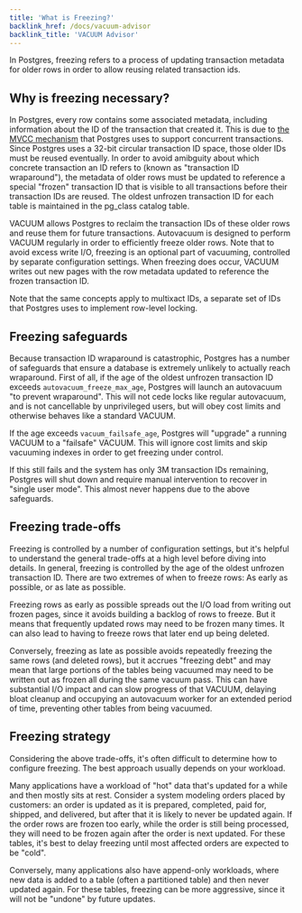 ```yaml
---
title: 'What is Freezing?'
backlink_href: /docs/vacuum-advisor
backlink_title: 'VACUUM Advisor'
---
```


In Postgres, freezing refers to a process of updating transaction metadata
for older rows in order to allow reusing related transaction ids.


## Why is freezing necessary?

In Postgres, every row contains some associated metadata, including information
about the ID of the transaction that created it. This is due to [the MVCC
mechanism](https://www.postgresql.org/docs/current/mvcc-intro.html) that
Postgres uses to support concurrent transactions. Since Postgres uses a 32-bit
circular transaction ID space, those older IDs must be reused eventually. In
order to avoid amibguity about which concrete transaction an ID refers to (known
as "transaction ID wraparound"), the metadata of older rows must be updated to
reference a special "frozen" transaction ID that is visible to all transactions
before their transaction IDs are reused. The oldest unfrozen transaction ID for
each table is maintained in the pg_class catalog table.

VACUUM allows Postgres to reclaim the transaction IDs of these older rows and
reuse them for future transactions. Autovacuum is designed to perform VACUUM
regularly in order to efficiently freeze older rows. Note that to avoid excess
write I/O, freezing is an optional part of vacuuming, controlled by separate
configuration settings. When freezing does occur, VACUUM writes out new pages
with the row metadata updated to reference the frozen transaction ID.

Note that the same concepts apply to multixact IDs, a separate set of IDs that
Postgres uses to implement row-level locking.


## Freezing safeguards

Because transaction ID wraparound is catastrophic, Postgres has a number of
safeguards that ensure a database is extremely unlikely to actually reach
wraparound. First of all, if the age of the oldest unfrozen transaction ID
exceeds `autovacuum_freeze_max_age`, Postgres will launch an autovacuum "to
prevent wraparound". This will not cede locks like regular autovacuum, and is
not cancellable by unprivileged users, but will obey cost limits and otherwise
behaves like a standard VACUUM.

If the age exceeds `vacuum_failsafe_age`, Postgres will "upgrade" a running
VACUUM to a "failsafe" VACUUM. This will ignore cost limits and skip vacuuming
indexes in order to get freezing under control.

If this still fails and the system has only 3M transaction IDs remaining,
Postgres will shut down and require manual intervention to recover in "single
user mode". This almost never happens due to the above safeguards.


## Freezing trade-offs

Freezing is controlled by a number of configuration settings, but it's helpful
to understand the general trade-offs at a high level before diving into details.
In general, freezing is controlled by the age of the oldest unfrozen transaction
ID. There are two extremes of when to freeze rows: As early as possible, or as
late as possible.

Freezing rows as early as possible spreads out the I/O load from writing out
frozen pages, since it avoids building a backlog of rows to freeze. But it means
that frequently updated rows may need to be frozen many times. It can also lead
to having to freeze rows that later end up being deleted.

Conversely, freezing as late as possible avoids repeatedly freezing the same
rows (and deleted rows), but it accrues "freezing debt" and may mean that large
portions of the tables being vacuumed may need to be written out as frozen all
during the same vacuum pass. This can have substantial I/O impact and can slow
progress of that VACUUM, delaying bloat cleanup and occupying an autovacuum
worker for an extended period of time, preventing other tables from being
vacuumed.


## Freezing strategy

Considering the above trade-offs, it's often difficult to determine how to
configure freezing. The best approach usually depends on your workload.

Many applications have a workload of "hot" data that's updated for a while and
then mostly sits at rest. Consider a system modeling orders placed by customers:
an order is updated as it is prepared, completed, paid for, shipped, and
delivered, but after that it is likely to never be updated again. If the order
rows are frozen too early, while the order is still being processed, they will
need to be frozen again after the order is next updated. For these tables, it's
best to delay freezing until most affected orders are expected to be "cold".

Conversely, many applications also have append-only workloads, where new data is
added to a table (often a partitioned table) and then never updated again. For
these tables, freezing can be more aggressive, since it will not be "undone" by
future updates.

